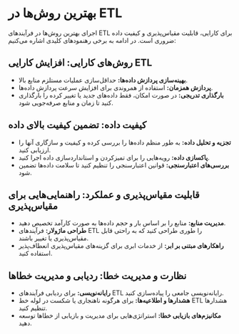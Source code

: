 # بهترین روش‌ها در ETL

اجرای بهترین روش‌ها در فرآیندهای ETL برای کارایی، قابلیت مقیاس‌پذیری و کیفیت داده ضروری است. در ادامه به برخی رهنمودهای کلیدی اشاره می‌کنیم:

## روش‌های کارایی: افزایش کارایی ETL

- **بهینه‌سازی پردازش داده‌ها:** حداقل‌سازی عملیات مستلزم منابع بالا.
- **پردازش همزمان:** استفاده از همروندی برای افزایش سرعت پردازش داده‌ها.
- **بارگذاری تدریجی:** در صورت امکان، فقط داده‌های جدید یا تغییر کرده را بارگذاری کنید تا زمان و منابع صرفه‌جویی شود.

## کیفیت داده: تضمین کیفیت بالای داده

- **تجزیه و تحلیل داده:** به طور منظم داده‌ها را بررسی کرده و کیفیت و سازگاری آنها را ارزیابی کنید.
- **پاکسازی داده:** رویه‌هایی را برای تمیزکردن و استانداردسازی داده اجرا کنید.
- **بررسی‌های اعتبارسنجی:** قوانین اعتبارسنجی را تنظیم کنید تا سلامت داده‌ها تضمین شود.

## قابلیت مقیاس‌پذیری و عملکرد: راهنمایی‌هایی برای مقیاس‌پذیری

- **مدیریت منابع:** منابع را بر اساس بار و حجم داده‌ها به صورت کارآمد تخصیص دهید.
- **طراحی ماژولار:** فرآیندهای ETL را طوری طراحی کنید که به راحتی قابل مقیاس‌پذیری یا تغییر باشند.
- **راهکارهای مبتنی بر ابر:** از خدمات ابری برای گزینه‌های مقیاس‌پذیری انعطاف‌پذیر استفاده کنید.

## نظارت و مدیریت خطا: ردیابی و مدیریت خطاها

- **رایانه‌نویسی:** برای ردیابی فرآیندهای ETL رایانه‌نویسی جامعی را پیاده‌سازی کنید.
- **هشدارها و اطلاعیه‌ها:** برای هرگونه ناهنجاری یا شکست در لوله خط ETL هشدارها تنظیم کنید.
- **مکانیزم‌های بازیابی خطا:** استراتژی‌هایی برای مدیریت و بازیابی از خطاها توسعه دهید.
